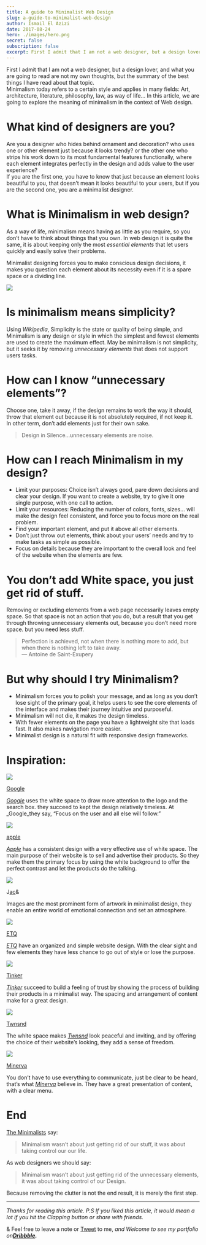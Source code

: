 ```yaml
---
title: A guide to Minimalist Web Design
slug: a-guide-to-minimalist-web-design
author: Ismail El Azizi
date: 2017-08-24
hero: ./images/hero.png
secret: false
subscription: false
excerpt: First I admit that I am not a web designer, but a design lover, and what you are going to read are not my own thoughts, but the summary of the best things I have read about that topic.
---
```



First I admit that I am not a web designer, but a design lover, and what you are going to read are not my own thoughts, but the summary of the best things I have read about that topic.  
Minimalism today refers to a certain style and applies in many fields: Art, architecture, literature, philosophy, law, as way of life… In this article, we are going to explore the meaning of minimalism in the context of Web design.

# What kind of designers are you?

Are you a designer who hides behind ornament and decoration? who uses one or other element just because it looks trendy? or the other one who strips his work down to its most fundamental features functionally, where each element integrates perfectly in the design and adds value to the user experience?  
If you are the first one, you have to know that just because an element looks beautiful to you, that doesn’t mean it looks beautiful to your users, but if you are the second one, you are a minimalist designer.

# What is Minimalism in web design?

As a way of life, minimalism means having as little as you require, so you don’t have to think about things that you own. In web design it is quite the same, it is about keeping only the most  _essential elements_  that let users quickly and easily solve their problems.

Minimalist designing forces you to make conscious design decisions, it makes you question each element about its necessity even if it is a spare space or a dividing line.


![](https://miro.medium.com/max/5600/1*tqeavmqHSAHmKUqCO0nioQ.png)

# Is minimalism means simplicity?

Using  _Wikipedia_, Simplicity is the state or quality of being simple, and Minimalism is any design or style in which the simplest and fewest elements are used to create the maximum effect. May be minimalism is not simplicity, but it seeks it by removing  _unnecessary elements_  that does not support users tasks.

# How can I know “unnecessary elements”?

Choose one, take it away, if the design remains to work the way it should, throw that element out because it is not absolutely required, if not keep it.  
In other term, don’t add elements just for their own sake.

> Design in Silence…unnecessary elements are noise.

# How can I reach Minimalism in my design?

-   Limit your purposes: Choice isn’t always good, pare down decisions and clear your design. If you want to create a website, try to give it one single purpose, with one call to action.
-   Limit your resources: Reducing the number of colors, fonts, sizes… will make the design feel consistent, and force you to focus more on the real problem.
-   Find your important element, and put it above all other elements.
-   Don’t just throw out elements, think about your users’ needs and try to make tasks as simple as possible.
-   Focus on details because they are important to the overall look and feel of the website when the elements are few.

# You don’t add White space, you just get rid of stuff.

Removing or excluding elements from a web page necessarily leaves empty space. So that space is not an action that you do, but a result that you get through throwing unnecessary elements out, because you don’t need more space. but you need less stuff.

> Perfection is achieved, not when there is nothing more to add, but when there is nothing left to take away.  
> — Antoine de Saint-Exupery

# But why should I try Minimalism?

-   Minimalism forces you to polish your message, and as long as you don’t lose sight of the primary goal, it helps users to see the core elements of the interface and makes their journey intuitive and purposeful.
-   Minimalism will not die, it makes the design timeless.
-   With fewer elements on the page you have a lightweight site that loads fast. It also makes navigation more easier.
-   Minimalist design is a natural fit with responsive design frameworks.

# Inspiration:


![](https://miro.medium.com/max/2732/1*WWTzutil-K_J_qziFwi55A.jpeg)

[Google](https://www.google.com/)

[_Google_](https://www.google.com/)  uses the white space to draw more attention to the logo and the search box. they succeed to kept the design relatively timeless. At  _Google_they say, “Focus on the user and all else will follow.”


![](https://miro.medium.com/max/2698/1*CyaFPpezPOeSeXqiQm8pdg.png)

[apple](https://www.apple.com/)

[_Apple_](https://www.etq-amsterdam.com/)  has a consistent design with a very effective use of white space. The main purpose of their website is to sell and advertise their products. So they make them the primary focus by using the white background to offer the perfect contrast and let the products do the talking.


![](https://miro.medium.com/max/2698/1*0yYcqrHylERTBPPBxqnYLw.png)

J[ac](http://jac-and.co/)&

Images are the most prominent form of artwork in minimalist design, they enable an entire world of emotional connection and set an atmosphere.


![](https://miro.medium.com/max/2698/1*psxjgRFu7EPIPVK-Q8f2mg.png)

[ETQ](https://www.etq-amsterdam.com/)

[_ETQ_](https://www.etq-amsterdam.com/)  have an organized and simple website design. With the clear sight and few elements they have less chance to go out of style or lose the purpose.


![](https://miro.medium.com/max/2696/1*iac5_LuvuIivfFHsxlCinA.png)

[Tinker](https://tinkerwatches.com/)

[_Tinker_](https://tinkerwatches.com/)  succeed to build a feeling of trust by showing the process of building their products in a minimalist way. The spacing and arrangement of content make for a great design.


![](https://miro.medium.com/max/2700/1*A4sRjoKe_jJb2cjMCMm7Hw.png)

[Twnsnd](https://twnsnd.co/)

The white space makes  [_Twnsnd_](https://twnsnd.co/)  look peaceful and inviting, and by offering the choice of their website’s looking, they add a sense of freedom.


![](https://miro.medium.com/max/2732/1*iRbzM9NPRNJECctudCahdQ.png)

[Minerva](https://minerva-is.net/)

You don’t have to use everything to communicate, just be clear to be heard, that’s what  [_Minerva_](https://minerva-is.net/)  believe in. They have a great presentation of content, with a clear menu.

# End

[The Minimalists](http://www.theminimalists.com/)  say:

> Minimalism wasn’t about just getting rid of our stuff, it was about taking control our our life.

As web designers we should say:

> Minimalism wasn’t about just getting rid of the unnecessary elements, it was about taking control of our Design.

Because removing the clutter is not the end result, it is merely the first step.

----------

_Thanks for reading this article. P.S If you liked this article, it would mean a lot if you hit the Clapping button or share with friends._

& Feel free to leave a note or  [Tweet](https://twitter.com/smailelazizi)  to me,  _and Welcome to see my portfolio on_[**_Dribbble_**](http://www.dribbble.com/ismailelazizi)**_._**